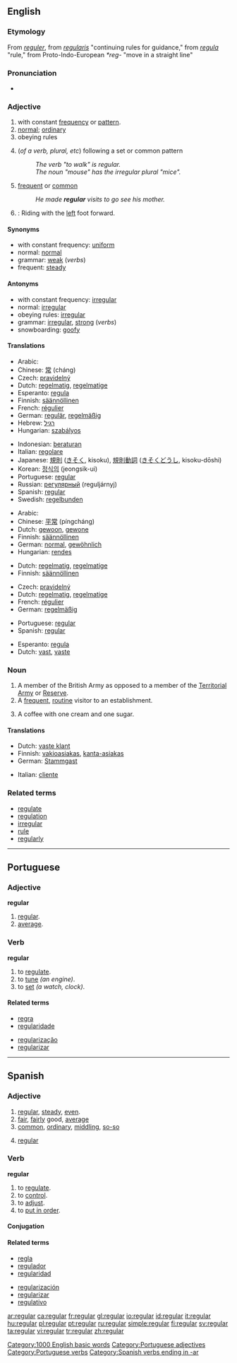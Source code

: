 {{wikipedia}}
==English==

===Etymology===
From {{OF.}} ''[[reguler]]'', from {{LL.}} ''[[regularis]]'' "continuing rules for guidance," from {{L.}} ''[[regula]]'' "rule," from Proto-Indo-European ''*reg-'' "move in a straight line"

===Pronunciation===
*{{audio|en-us-regular.ogg|Audio (US)}}

===Adjective===
{{en-adj}}

# with constant [[frequency]] or [[pattern]].
# [[normal]]; [[ordinary]]
# obeying rules
# {{grammar}} (''of a verb, plural, etc'') following a set or common pattern
#:''The verb "to walk" is regular.''
#:''The noun "mouse" has the irregular plural "mice".''
# [[frequent]] or [[common]]
#:''He made '''regular''' visits to go see his mother.''
# {{snowboarding}}: Riding with the [[left]] foot forward.

====Synonyms====
*with constant frequency: [[uniform]]
*normal: [[normal]]
*grammar: [[weak]] (''verbs'')
*frequent: [[steady]]

====Antonyms====
*with constant frequency: [[irregular]]
*normal: [[irregular]]
*obeying rules: [[irregular]]
*grammar: [[irregular]], [[strong]] (''verbs'')
*snowboarding: [[goofy]]

====Translations====
{{trans-top|with constant frequency}}
*Arabic: {{ARchar|[[عادي]]}} {{IPAchar|(ʕādi)}}
*Chinese: [[常]] (cháng)
*Czech: [[pravidelný]] {{m}}
*Dutch: [[regelmatig]], [[regelmatige]]
*Esperanto: [[regula]]
*Finnish: [[säännöllinen]]
*French: [[régulier]]
*German: [[regulär]], [[regelmäßig]]
*Hebrew: [[רגיל]]
*Hungarian: [[szabályos]]
{{trans-mid}}
*Indonesian: [[atur|beraturan]]
*Italian: [[regolare]]
*Japanese: [[規則]] ([[きそく]], kisoku), [[規則]][[動詞]] ([[きそく]][[どうし]], kisoku-dōshi)
*Korean: [[정식의]] (jeongsik-ui)
*Portuguese: [[regular#Portuguese|regular]]
*Russian: [[регулярный]] (reguljárnyj)
*Spanish: [[regular#Spanish|regular]]
*Swedish: [[regelbunden]]
{{trans-bottom}}

{{trans-top|normal}}
*Arabic: {{ARchar|[[عادي]]}} {{IPAchar|(ʕādi)}}
*Chinese: [[平常]] (píngcháng)
*Dutch: [[gewoon]], [[gewone]]
*Finnish: [[säännöllinen]]
*German: [[normal]], [[gewöhnlich]]
*Hungarian: [[rendes]]
{{trans-mid}}
{{trans-bottom}}

{{trans-top|obeying rules}}
*Dutch: [[regelmatig]], [[regelmatige]]
*Finnish: [[säännöllinen]]
{{trans-mid}}
{{trans-bottom}}

{{trans-top|grammar}}
*Czech: [[pravidelný]] {{m}}
*Dutch: [[regelmatig]], [[regelmatige]]
*French: [[régulier]]
*German: [[regelmäßig]]
{{trans-mid}}
*Portuguese: [[regular#Portuguese|regular]]
*Spanish: [[regular#Spanish|regular]]
{{trans-bottom}}

{{trans-top|frequent, steady}}
*Esperanto: [[regula]]
*Dutch: [[vast]], [[vaste]]
{{trans-mid}}
{{trans-bottom}}

===Noun===
{{en-noun}}

# A member of the British Army as opposed to a member of the [[Territorial Army]] or [[Reserve]].
# A [[frequent]], [[routine]] visitor to an establishment.
# {{Canadian English}} A coffee with one cream and one sugar.

====Translations====
{{trans-top|member of the British Army}}
{{trans-mid}}
{{trans-bottom}}

{{trans-top|routine visitor}}
*Dutch: [[vaste klant]] {{m}}
*Finnish: [[vakioasiakas]], [[kanta-asiakas]]
*German: [[Stammgast]] {{m}}
{{trans-mid}}
*Italian: [[cliente]] {{mf}}
{{trans-bottom}}

===Related terms===
*[[regulate]]
*[[regulation]]
*[[irregular]]
*[[rule]]
*[[regularly]]

[[Category:1000 English basic words]]

----

==Portuguese==

===Adjective===
'''regular''' {{mf}}

# [[#English|regular]].
# [[average]].

===Verb===
'''regular'''

# to [[regulate]].
# to [[tune]] ''(an engine)''.
# to [[set]] ''(a watch, clock)''.

====Related terms====
{{top2}}
*[[regra]]
*[[regularidade]]
{{mid2}}
*[[regularização]]
*[[regularizar]]
{{bottom}}

[[Category:Portuguese adjectives]]
[[Category:Portuguese verbs]]

----

==Spanish==

===Adjective===
{{es-adj|pl=regulares}}
# [[#English|regular]], [[steady]], [[even]].
# [[fair]], [[fairly]] good, [[average]]
# [[common]], [[ordinary]], [[middling]], [[so-so]]
# {{grammar|lang=es}} [[#English|regular]]

===Verb===
'''regular'''

# to [[regulate]].
# to [[control]].
# to [[adjust]].
# to [[put in order]].

====Conjugation====
{{es-conj-ar|regul}}

====Related terms====
{{top}}
*[[regla]]
*[[regulador]]
*[[regularidad]]
{{mid}}
*[[regularización]]
*[[regularizar]]
*[[regulativo]]
{{bottom}}

[[Category:Spanish verbs ending in -ar]]

[[ar:regular]]
[[ca:regular]]
[[fr:regular]]
[[gl:regular]]
[[io:regular]]
[[id:regular]]
[[it:regular]]
[[hu:regular]]
[[pl:regular]]
[[pt:regular]]
[[ru:regular]]
[[simple:regular]]
[[fi:regular]]
[[sv:regular]]
[[ta:regular]]
[[vi:regular]]
[[tr:regular]]
[[zh:regular]]